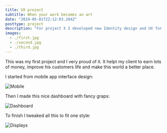 ```yaml
---
title: UX project
subtitle: When your work becomes an art
date: "2019-05-01T22:12:03.284Z"
posttype: project
description: "For project X I developed new Identity design and UX for dashboard. It has intuitive interface and all useful metrics are displayed in charts and graphs"
images: 
  - ./first.jpg
  - ./second.jpg
  - ./third.jpg
---
```


This was my first project and I very proud of it. It helpt my client to earn lots of money,
improve his customers life and make this world a better place.

I started from mobile app interface design:

![Mobile](./first.jpg)

Then I made this nice dashboard with fancy graps:

![Dashboard](./second.jpg)

To finish I tweaked all this to fit one style:

![Displays](./third.jpg)